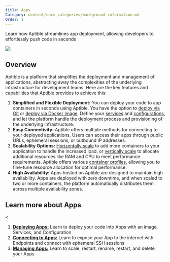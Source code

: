 ```yaml
---
title: Apps
Category: content/docs_categories/background-information.md
Order: 1
---
```


Learn how Aptible streamlines app deployment, allowing developers to effortlessly push code in seconds

![](/images/apps.png)

## Overview

Aptible is a platform that simplifies the deployment and management of applications, abstracting away the complexities of the underlying infrastructure for development teams. Here are the key features and capabilities that Aptible provides to achieve this:

1. **Simplified and Flexible Deployment:** You can deploy your code to app containers in seconds using Aptible. You have the option to [deploy via Git](/docs/dockerfile-deploy) or [deploy via Docker Image](/docs/direct-docker-image-deploy). Define your [services](/docs/services) and [configurations](/docs/configuration), and let the platform handle the deployment process and provisioning of the underlying infrastructure.
2. **Easy Connectivity:** Aptible offers multiple methods for connecting to your deployed applications. Users can access their apps through public URLs, ephemeral sessions, or outbound IP addresses.
3. **Scalability Options:** [Horizontally scale](/docs/app-scaling#horizontal-scaling) to add more containers to your application to handle the increased load, or [vertically scale](/docs/app-scaling#vertical-scaling) to allocate additional resources like RAM and CPU to meet performance requirements. Aptible offers various [container profiles](/docs/container-profiles), allowing you to fine-tune resource allocation for optimal performance.
4. **High Availability:** Apps hosted on Aptible are designed to maintain high availability. Apps are deployed with zero downtime, and when scaled to two or more containers, the platform automatically distributes them across multiple availability zones.

## Learn more about Apps

<<CardGroup cols={2}>
  <Card title="Deploying Apps" icon="paper-plane-top">    
  </Card>
  <Card title="Connecting to Apps" icon="connect">
  </Card>
</CardGroup>

1. **[Deploying Apps:](/docs/deploying-apps)** Learn to deploy your code into Apps with an image, Services, and Configuration
2. **[Connecting to Apps:](/docs/connecting-to-apps)** Learn to expose your App to the internet with Endpoints and connect with ephemeral SSH sessions
3. **[Managing Apps:](/docs/managing-apps)** Learn to scale, restart, rename, restart, and delete your Apps
